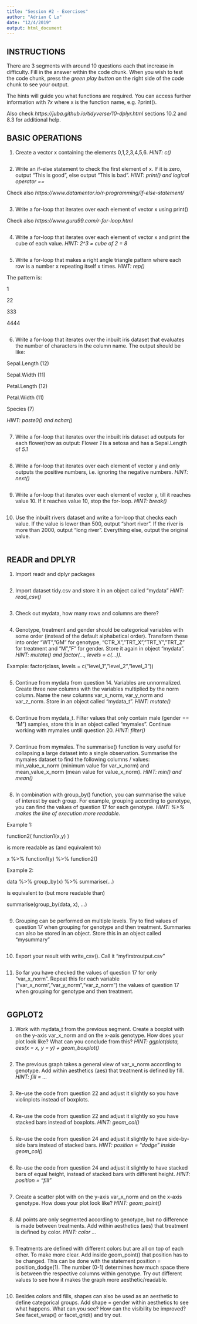 ```yaml
---
title: "Session #2 - Exercises"
author: "Adrian C Lo"
date: "12/4/2019"
output: html_document
---
```


## INSTRUCTIONS

There are 3 segments with around 10 questions each that increase in difficulty. Fill in the answer within the code chunk. When you wish to test the code chunk, press the *green play button* on the right side of the code chunk to see your output. 

The hints will guide you what functions are required. You can access further information with *?x* where x is the function name, e.g. ?print().

Also check *https://juba.github.io/tidyverse/10-dplyr.html* sections 10.2 and 8.3 for additional help.

## BASIC OPERATIONS

1.	Create a vector x containing the elements 0,1,2,3,4,5,6. *HINT: c()*

```r

```

2. Write an if-else statement to check the first element of x. If it is zero, output “This is good”, else output “This is bad”. *HINT: print() and logical operator ==*

Check also *https://www.datamentor.io/r-programming/if-else-statement/*

```r

```

3. Write a for-loop that iterates over each element of vector x using print()

Check also *https://www.guru99.com/r-for-loop.html* 

```r

```

4. Write a for-loop that iterates over each element of vector x and print the cube of each value. *HINT: 2^3 = cube of 2 = 8*

```r

```

5.	Write a for-loop that makes a right angle triangle pattern where each row is a number x repeating itself x times. *HINT: rep()*

The pattern is:

1

22

333

4444

```r

```

6. Write a for-loop that iterates over the inbuilt iris dataset that evaluates the number of characters in the column name. The output should be like: 

Sepal.Length (12)

Sepal.Width (11)

Petal.Length (12)

Petal.Width (11)

Species (7)

*HINT: paste0() and nchar()*

```r

```

7. Write a for-loop that iterates over the inbuilt iris dataset ad outputs for each flower/row as output: Flower *1* is a setosa and has a Sepal.Length of *5.1*

```r

```

8. Write a for-loop that iterates over each element of vector y and only outputs the positive numbers, i.e. ignoring the negative numbers. *HINT: next()*

```r

```

9. Write a for-loop that iterates over each element of vector y, till it reaches value 10. If it reaches value 10, stop the for-loop. *HINT: break()*

```r

```

10. Use the inbuilt rivers dataset and write a for-loop that checks each value. If the value is lower than 500, output “short river”. If the river is more than 2000, output “long river”. Everything else, output the original value.

```r

```

## READR and DPLYR

1. Import readr and dplyr packages

```r

```

2. Import dataset tidy.csv and store it in an object called "mydata" *HINT: read_csv()*

```r

```

3. Check out mydata, how many rows and columns are there?

```r

```

4. Genotype, treatment and gender should be categorical variables with some order (instead of the default alphabetical order). Transform these into order “WT”,”GM” for genotype, “CTR_X”,”TRT_X”,”TRT_Y”,”TRT_Z” for treatment and “M”,”F” for gender. Store it again in object "mydata". *HINT: mutate() and factor(..., levels = c(...)).*

Example: factor(class, levels = c(“level_1”,”level_2”,”level_3”))

```r

```

5. Continue from mydata from question 14. Variables are unnormalized. Create three new columns with the variables multiplied by the norm column. Name the new columns var_x_norm, var_y_norm and var_z_norm. Store in an object called “mydata_t”. *HINT: mutate()*

```r

```

6. Continue from mydata_t. Filter values that only contain male (gender == “M”) samples, store this in an object called “mymales”. Continue working with mymales untill question 20. *HINT: filter()*

```r

```

7. Continue from mymales. The summarise() function is very useful for collapsing a large dataset into a single observation. Summarise the mymales dataset to find the following columns / values: min_value_x_norm (minimum value for var_x_norm) and mean_value_x_norm (mean value for value_x_norm). *HINT: min() and mean() *

```r

```

8. In combination with group_by() function, you can summarise the value of interest by each group. For example, grouping according to genotype, you can find the values of question 17 for each genotype. *HINT: %>% makes the line of execution more readable.* 

Example 1:

function2( function1(x,y) )

is more readable as (and equivalent to)

x %>% function1(y) %>% function2()

Example 2:

data %>% group_by(x) %>% summarise(...)

is equivalent to (but more readable than)

summarise(group_by(data, x), ...)

```r

```

9. Grouping can be performed on multiple levels. Try to find values of question 17 when grouping for genotype and then treatment. Summaries can also be stored in an object. Store this in an object called “mysummary”

```r

```

10.	Export your result with write_csv(). Call it “myfirstroutput.csv”

```r

```

11. So far you have checked the values of question 17 for only "var_x_norm". Repeat this for each variable ("var_x_norm","var_y_norm","var_z_norm") the values of question 17 when grouping for genotype and then treatment.

```r

```

## GGPLOT2

1. Work with mydata_t from the previous segment. Create a boxplot with on the y-axis var_x_norm and on the x-axis genotype. How does your plot look like? What can you conclude from this? *HINT: ggplot(data, aes(x = x, y = y) + geom_boxplot()*

```r

```

2. The previous graph takes a general view of var_x_norm according to genotype. Add within aesthetics (aes) that treatment is defined by fill. *HINT: fill = ...*

```r

```

3. Re-use the code from question 22 and adjust it slightly so you have violinplots instead of boxplots.

```r

```

4. Re-use the code from question 22 and adjust it slightly so you have stacked bars instead of boxplots. *HINT: geom_col()*

```r

```

5. Re-use the code from question 24 and adjust it slightly to have side-by-side bars instead of stacked bars. *HINT: position = “dodge” inside geom_col()*

```r

```

6. Re-use the code from question 24 and adjust it slightly to have stacked bars of equal height, instead of stacked bars with different height. *HINT: position = “fill”*

```r

```

7. Create a scatter plot with on the y-axis var_x_norm and on the x-axis genotype. How does your plot look like? *HINT: geom_point()*

```r

```

8. All points are only segmented according to genotype, but no difference is made between treatments. Add within aesthetics (aes) that treatment is defined by color. *HINT: color ...*

```r

```

9. Treatments are defined with different colors but are all on top of each other. To make more clear. Add inside geom_point() that position has to be changed. This can be done with the statement position = position_dodge(1). The number (0-1) determines how much space there is between the respective columns within genotype. Try out different values to see how it makes the graph more aesthetic/readable.

```r

```

10. Besides colors and fills, shapes can also be used as an aesthetic to define categorical groups. Add shape = gender within aesthetics to see what happens. What can you see? How can the visibility be improved? See facet_wrap() or facet_grid() and try out.

```r

```
